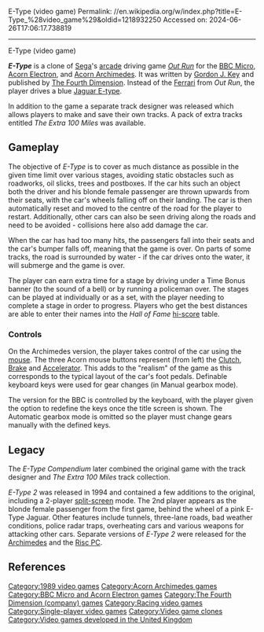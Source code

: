 E-Type (video game)
Permalink: //en.wikipedia.org/w/index.php?title=E-Type_%28video_game%29&oldid=1218932250
Accessed on: 2024-06-26T17:06:17.738819



------
E-Type (video game)
{{Unreferenced|date=December 2009}}
{{Infobox video game
|width= 
|title= E-Type
|image= 
|caption= 
|developer= 
|publisher= [[The Fourth Dimension (Games publisher)|The Fourth Dimension]] 
|designer= [[Gordon J. Key]]
|released= 1989
|genre= [[Racing video game|Racing]]
|modes= [[Single-player video game|Single-player]]
|platforms= [[BBC Micro]], [[Acorn Electron]], [[Acorn Archimedes]]
}}

'''''E-Type''''' is a clone of [[Sega]]'s [[arcade game|arcade]] driving game ''[[Out Run]]'' for the [[BBC Micro]], [[Acorn Electron]], and [[Acorn Archimedes]]. It was written by [[Gordon J. Key]] and published by [[The Fourth Dimension (Games publisher)|The Fourth Dimension]]. Instead of the [[Ferrari]] from ''Out Run'', the player drives a blue [[Jaguar E-type]].

In addition to the game a separate track designer was released which allows players to make and save their own tracks. A pack of extra tracks entitled ''The Extra 100 Miles'' was available.

==Gameplay==
The objective of ''E-Type'' is to cover as much distance as possible in the given time limit over various stages, avoiding static obstacles such as roadworks, oil slicks, trees and postboxes. If the car hits such an object both the driver and his blonde female passenger are thrown upwards from their seats, with the car's wheels falling off on their landing. The car is then automatically reset and moved to the centre of the road for the player to restart. Additionally, other cars can also be seen driving along the roads and need to be avoided - collisions here also add damage the car.

When the car has had too many hits, the passengers fall into their seats and the car's bumper falls off, meaning that the game is over. On parts of some tracks, the road is surrounded by water - if the car drives onto the water, it will submerge and the game is over.

The player can earn extra time for a stage by driving under a Time Bonus banner (to the sound of a bell) or by running a policeman over. The stages can be played at individually or as a set, with the player needing to complete a stage in order to progress. Players who get the best distances are able to enter their names into the ''Hall of Fame'' [[High score|hi-score]] table.

===Controls===
On the Archimedes version, the player takes control of the car using the [[Mouse (computing)|mouse]]. The three Acorn mouse buttons represent (from left) the [[Clutch]], [[Brake]] and [[Accelerator (car)|Accelerator]]. This adds to the "realism" of the game as this corresponds to the typical layout of the car's foot pedals. Definable keyboard keys were used for gear changes (in Manual gearbox mode).

The version for the BBC is controlled by the keyboard, with the player given the option to redefine the keys once the title screen is shown. The Automatic gearbox mode is omitted so the player must change gears manually with the defined keys.

==Legacy==
The ''E-Type Compendium'' later combined the original game with the track designer and ''The Extra 100 Miles'' track collection.

''E-Type 2'' was released in 1994 and contained a few additions to the original, including a 2-player [[Split screen (computer graphics)|split-screen]] mode. The 2nd player appears as the blonde female passenger from the first game, behind the wheel of a pink E-Type Jaguar. Other features include tunnels, three-lane roads, bad weather conditions, police radar traps, overheating cars and various weapons for attacking other cars. Separate versions of ''E-Type 2'' were released for the [[Acorn Archimedes|Archimedes]] and the [[Risc PC]].

==References==
{{reflist}}

{{DEFAULTSORT:E-Type (Video Game)}}
[[Category:1989 video games]]
[[Category:Acorn Archimedes games]]
[[Category:BBC Micro and Acorn Electron games]]
[[Category:The Fourth Dimension (company) games]]
[[Category:Racing video games]]
[[Category:Single-player video games]]
[[Category:Video game clones]]
[[Category:Video games developed in the United Kingdom]]